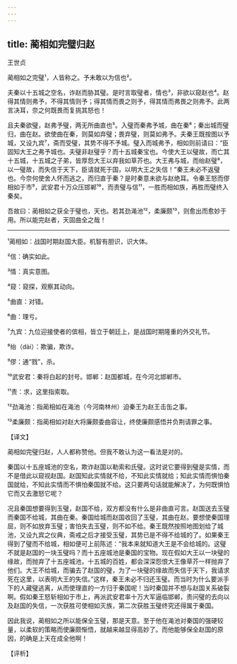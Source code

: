 ```yaml
---
---
---
```

title: 蔺相如完璧归赵
---




王世贞

蔺相如之完璧¹，人皆称之。予未敢以为信也²。

夫秦以十五城之空名，诈赵而胁其璧。是时言取璧者，情也³，非欲以窥赵也⁴。赵得其情则弗予，不得其情则予；得其情而畏之则予，得其情而弗畏之则弗予。此两言决耳，奈之何既畏而复挑其怒也！

且夫秦欲璧，赵弗予璧，两无所曲直也⁵。入璧而秦弗予城，曲在秦⁶；秦出城而璧归，曲在赵。欲使曲在秦，则莫如弃璧；畏弃璧，则莫如弗予。夫秦王既按图以予城，又设九宾⁷，斋而受璧，其势不得不予城。璧入而城弗予，相如则前请曰：“臣固知大王之弗予城也。夫璧非赵璧乎？而十五城秦宝也。今使大王以璧故，而亡其十五城，十五城之子弟，皆厚怨大王以弃我如草芥也。大王弗与城，而绐赵璧⁸，以一璧故，而失信于天下，臣请就死于国，以明大王之失信！”秦王未必不返璧也。今奈何使舍人怀而逃之，而归直于秦？是时秦意未欲与赵绝耳。令秦王怒而僇相如于市⁹，武安君十万众压邯郸¹⁰，而责璧与信¹¹，一胜而相如族，再胜而璧终入秦矣。

吾故曰：蔺相如之获全于璧也，天也。若其劲渑池¹²，柔廉颇¹³，则愈出而愈妙于用。所以能完赵者，天固曲全之哉！



***



¹蔺相如：战国时期赵国大臣。机智有胆识，识大体。

²信：确实如此。

³情：真实意图。

⁴窥：窥探，观察其动向。

⁵曲直：对错。

⁶曲：理亏。

⁷九宾：九位迎接使者的傧相，皆立于朝廷上，是战国时期隆重的外交礼节。

⁸绐（dài）：欺骗，欺诈。

⁹僇：通“戮”，杀。

¹⁰武安君：秦将白起的封号。邯郸：赵国都城，在今河北邯郸市。

¹¹责：求，这里指索取。

¹²劲渑池：指蔺相如在渑池（今河南林州）迫秦王为赵王击缶之事。

¹³柔廉颇：指蔺相如对赵大将廉颇委曲容让，终使廉颇感悟并负荆请罪之事。

【译文】

蔺相如完璧归赵，人人都称赞他。但我不敢认为这一看法是对的。

秦国以十五座城池的空名，欺诈赵国以勒索和氏璧。这时说它要得到璧是实情，而不是借此以窥视赵国。赵国知此实情就不给，不知此实情就给；知此实情而惧怕秦国就给，不知此实情而不惧怕秦国就不给。这只要两句话就能解决了，为何既惧怕它而又去激怒它呢？

况且秦国想要得到玉璧，赵国不给，双方都没有什么是非曲直可言。赵国送去玉璧而秦国不给城，其曲在秦。秦国给城而赵国收回了玉璧，其曲在赵。要想使秦国理屈，则不如放弃玉璧；害怕失去玉璧，则不如不给。秦王既然按照地图划给了城池，又设九宾之仪典，斋戒之后才接受玉璧，其势已是不得不给城的了。如果秦王得到了璧而不给城，相如便可上前陈述：“我本来就知道大王是不会给城的。这璧不就是赵国的一块玉璧吗？而十五座城池是秦国的宝物。现在假如大王以一块璧的缘故，而抛弃了十五座城池，十五城的百姓，都会深深怨恨大王像草芥一样抛弃了他们。大王不给城，而骗去了赵国的璧，为了一块璧的缘故而失信于天下，我请求死在这里，以表明大王的失信。”这样，秦王未必不归还玉璧。而当时为什么要派手下的人藏璧逃离，从而使理直的一方归于秦国呢！当时秦国并不想与赵国关系破裂啊。假如秦王怒斩相如于市上，再派武安君率十万大军逼临邯郸，责问璧的去向以及赵国的失信，一次获胜可使相如灭族，第二次获胜玉璧终究还得属于秦国。

因此我说，蔺相如之所以能保全玉璧，那是天意。至于他在渑池对秦国的强硬较量，以柔软的策略而使廉颇惭悟，就越来越显得高妙了。而他能够保全赵国的原因，的确是上天在成全他啊！

【评析】